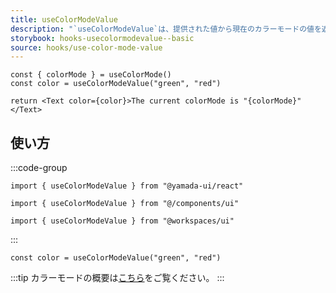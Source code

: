 ```yaml
---
title: useColorModeValue
description: "`useColorModeValue`は、提供された値から現在のカラーモードの値を返すカスタムフックです。"
storybook: hooks-usecolormodevalue--basic
source: hooks/use-color-mode-value
---
```


```tsx preview functional client
const { colorMode } = useColorMode()
const color = useColorModeValue("green", "red")

return <Text color={color}>The current colorMode is "{colorMode}"</Text>
```

## 使い方

:::code-group

```tsx [package]
import { useColorModeValue } from "@yamada-ui/react"
```

```tsx [alias]
import { useColorModeValue } from "@/components/ui"
```

```tsx [monorepo]
import { useColorModeValue } from "@workspaces/ui"
```

:::

```tsx
const color = useColorModeValue("green", "red")
```

:::tip
カラーモードの概要は[こちら](/docs/styling/color-mode)をご覧ください。
:::
